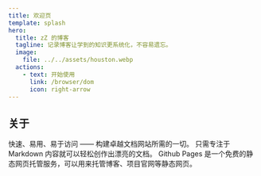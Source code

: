 ```yaml
---
title: 欢迎页
template: splash
hero:
  title: zZ 的博客
  tagline: 记录博客让学到的知识更系统化，不容易遗忘。
  image:
    file: ../../assets/houston.webp
  actions:
    - text: 开始使用
      link: /browser/dom
      icon: right-arrow
---
```



## 关于

<CardGrid stagger>
  <Card title='Astro 搭建' icon='setting'>
    快速、易用、易于访问 —— 构建卓越文档网站所需的一切。
  </Card>
  <Card title='Markdown 编写' icon='add-document'>
    只需专注于 Markdown 内容就可以轻松创作出漂亮的文档。
  </Card>
  <Card title='Github Pages 部署' icon='open-book'>
    Github Pages 是一个免费的静态网页托管服务，可以用来托管博客、项目官网等静态网页。
  </Card>
</CardGrid>
